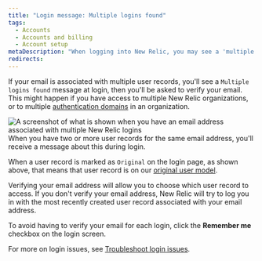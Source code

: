 ```yaml
---
title: "Login message: Multiple logins found"
tags:
  - Accounts
  - Accounts and billing
  - Account setup
metaDescription: "When logging into New Relic, you may see a 'multiple logins found' message and be asked to verify your email."
redirects:
---
```



If your email is associated with multiple user records, you'll see a `Multiple logins found` message at login, then you'll be asked to verify your email. This might happen if you have access to multiple New Relic organizations, or to multiple [authentication domains](/docs/accounts/accounts-billing/new-relic-one-user-management/authentication-domains-saml-sso-scim-more) in an organization. 

<img title="Login UI for email addresses with multiple user records" alt="A screenshot of what is shown when you have an email address associated with multiple New Relic logins" src={loginMultipleAccountsView}/>
<figcaption>When you have two or more user records for the same email address, you'll receive a message about this during login.</figcaption>

When a user record is marked as `Original` on the login page, as shown above, that means that user record is on our [original user model](/docs/accounts/original-accounts-billing/original-users-roles/overview-user-models). 

Verifying your email address will allow you to choose which user record to access. If you don't verify your email address, New Relic will try to log you in with the most recently created user record associated with your email address.

To avoid having to verify your email for each login, click the **Remember me** checkbox on the login screen.

For more on login issues, see [Troubleshoot login issues](/docs/accounts/accounts-billing/account-setup/troubleshoot-new-relics-password-email-address-login-problems).
